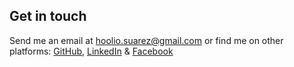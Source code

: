 ## Get in touch

Send me an email at hoolio.suarez@gmail.com or find me on other platforms: [GitHub](https://www.github.com/cgreen6), [LinkedIn](https://www.linkedin.com/in/christian-green-58232bb1) & [Facebook](https://www.facebook.com/chris.green.100)
